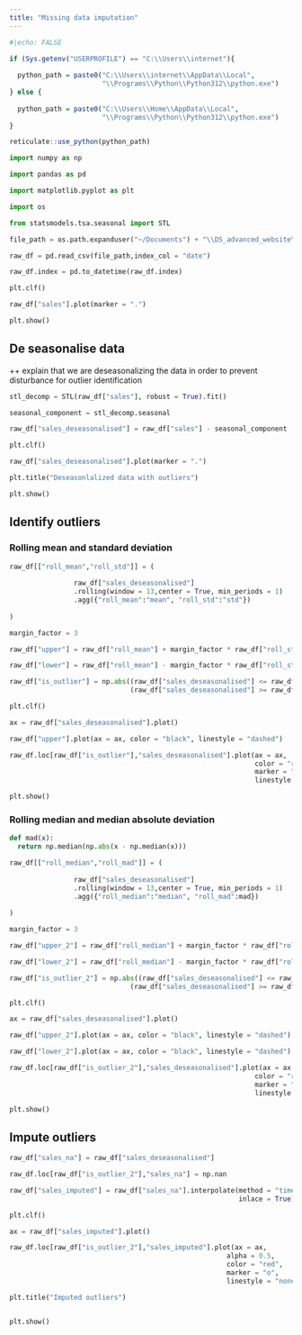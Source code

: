 ```yaml
---
title: "Missing data imputation"
---
```


```r
#|echo: FALSE

if (Sys.getenv("USERPROFILE") == "C:\\Users\\internet"){
  
  python_path = paste0("C:\\Users\\internet\\AppData\\Local",
                       "\\Programs\\Python\\Python312\\python.exe")
} else {
  
  python_path = paste0("C:\\Users\\Home\\AppData\\Local",
                       "\\Programs\\Python\\Python312\\python.exe")
}

reticulate::use_python(python_path)

```

```python

import numpy as np

import pandas as pd

import matplotlib.pyplot as plt

import os 

from statsmodels.tsa.seasonal import STL

```

```python

file_path = os.path.expanduser("~/Documents") + "\\DS_advanced_website\\data\\example_retail_sales_outliers.csv"

raw_df = pd.read_csv(file_path,index_col = "date")

raw_df.index = pd.to_datetime(raw_df.index)


```


```python

plt.clf()

raw_df["sales"].plot(marker = ".")

plt.show()

```

## De seasonalise data

++ explain that we are deseasonalizing the data in order to prevent disturbance for outlier identification

```python

stl_decomp = STL(raw_df["sales"], robust = True).fit()

seasonal_component = stl_decomp.seasonal

raw_df["sales_deseasonalised"] = raw_df["sales"] - seasonal_component

```

```python

plt.clf()

raw_df["sales_deseasonalised"].plot(marker = ".")

plt.title("Deseasonlalized data with outliers")

plt.show()
```


## Identify outliers

### Rolling mean and standard deviation

```python

raw_df[["roll_mean","roll_std"]] = (
                
                raw_df["sales_deseasonalised"]
                .rolling(window = 13,center = True, min_periods = 1)
                .agg({"roll_mean":"mean", "roll_std":"std"})
  
)

```

```python

margin_factor = 3

raw_df["upper"] = raw_df["roll_mean"] + margin_factor * raw_df["roll_std"]

raw_df["lower"] = raw_df["roll_mean"] - margin_factor * raw_df["roll_std"]

raw_df["is_outlier"] = np.abs((raw_df["sales_deseasonalised"] <= raw_df["lower"]) |
                              (raw_df["sales_deseasonalised"] >= raw_df["upper"]))

```

```python

plt.clf()

ax = raw_df["sales_deseasonalised"].plot()

raw_df["upper"].plot(ax = ax, color = "black", linestyle = "dashed")

raw_df.loc[raw_df["is_outlier"],"sales_deseasonalised"].plot(ax = ax,
                                                             color = "red",
                                                             marker = "o",
                                                             linestyle = "none")

plt.show()


```

### Rolling median and median absolute deviation

```python

def mad(x):
  return np.median(np.abs(x - np.median(x)))

raw_df[["roll_median","roll_mad"]] = (
                
                raw_df["sales_deseasonalised"]
                .rolling(window = 13,center = True, min_periods = 1)
                .agg({"roll_median":"median", "roll_mad":mad})
  
)

```

```python

margin_factor = 3

raw_df["upper_2"] = raw_df["roll_median"] + margin_factor * raw_df["roll_mad"]

raw_df["lower_2"] = raw_df["roll_median"] - margin_factor * raw_df["roll_mad"]

raw_df["is_outlier_2"] = np.abs((raw_df["sales_deseasonalised"] <= raw_df["lower_2"]) |
                              (raw_df["sales_deseasonalised"] >= raw_df["upper_2"]))

```

```python

plt.clf()

ax = raw_df["sales_deseasonalised"].plot()

raw_df["upper_2"].plot(ax = ax, color = "black", linestyle = "dashed")

raw_df["lower_2"].plot(ax = ax, color = "black", linestyle = "dashed")

raw_df.loc[raw_df["is_outlier_2"],"sales_deseasonalised"].plot(ax = ax,
                                                             color = "red",
                                                             marker = "o",
                                                             linestyle = "none")

plt.show()


```

## Impute outliers

```python

raw_df["sales_na"] = raw_df["sales_deseasonalised"]

raw_df.loc[raw_df["is_outlier_2"],"sales_na"] = np.nan

raw_df["sales_imputed"] = raw_df["sales_na"].interpolate(method = "time",
                                                         inlace = True)


```


```python

plt.clf()

ax = raw_df["sales_imputed"].plot()

raw_df.loc[raw_df["is_outlier_2"],"sales_imputed"].plot(ax = ax,
                                                      alpha = 0.5,
                                                      color = "red",
                                                      marker = "o",
                                                      linestyle = "none")

plt.title("Imputed outliers")


plt.show()


```



